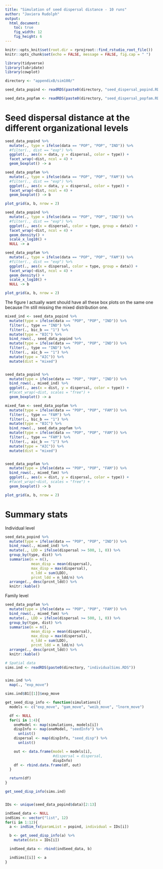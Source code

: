 ```yaml
---
title: "Simulation of seed dispersal distance - 10 runs"
author: "Javiera Rudolph"
output: 
  html_document:
    toc: true
    fig_width: 12
    fig_height: 6
---
```


```r
knitr::opts_knit$set(root.dir = rprojroot::find_rstudio_root_file())
knitr::opts_chunk$set(echo = FALSE, message = FALSE, fig.cap = " ")

```

```r
library(tidyverse)
library(lubridate)
library(cowplot)
```

```r

directory <- "appendixB/sim100/"

seed_data_popind <- readRDS(paste0(directory, "seed_dispersal_popind.RDS"))

seed_data_popfam <- readRDS(paste0(directory, "seed_dispersal_popfam.RDS"))

```



# Seed dispersal distance at the different organizational levels

```r
seed_data_popind %>%
  mutate(., type = ifelse(data == "POP", "POP", "IND")) %>% 
  #filter(., dist == "exp") %>% 
  ggplot(., aes(x = data, y = dispersal, color = type)) +
  facet_wrap(~dist, ncol = 4) +
  geom_boxplot() -> a

seed_data_popfam %>%
  mutate(., type = ifelse(data == "POP", "POP", "FAM")) %>% 
  #filter(., dist == "exp") %>% 
  ggplot(., aes(x = data, y = dispersal, color = type)) +
  facet_wrap(~dist, ncol = 4) +
  geom_boxplot() -> b

plot_grid(a, b, nrow = 2)
```

```r

seed_data_popind %>%
  mutate(., type = ifelse(data == "POP", "POP", "IND")) %>% 
  #filter(., dist == "exp") %>% 
  ggplot(., aes(x = dispersal, color = type, group = data)) +
  facet_wrap(~dist, ncol = 4) +
  geom_density() +
  scale_x_log10() +
  NULL -> a

seed_data_popfam %>%
  mutate(., type = ifelse(data == "POP", "POP", "FAM")) %>% 
  #filter(., dist == "exp") %>% 
  ggplot(., aes(x = dispersal, color = type, group = data)) +
  facet_wrap(~dist, ncol = 4) +
  geom_density() +
  scale_x_log10() +
  NULL -> b

plot_grid(a, b, nrow = 2)

```


The figure I actually want should have all these box plots on the same one because I'm still missing the mixed distribution one. 

```r

mixed_ind <- seed_data_popind %>% 
  mutate(type = ifelse(data == "POP", "POP", "IND")) %>%
  filter(., type == "IND") %>% 
  filter(., bic_b == "1") %>% 
  mutate(type = "BIC") %>% 
  bind_rows(., seed_data_popind %>% 
  mutate(type = ifelse(data == "POP", "POP", "IND")) %>%
  filter(., type == "IND") %>% 
  filter(., aic_b == "1") %>% 
  mutate(type = "AIC")) %>% 
  mutate(dist = "mixed")


seed_data_popind %>% 
  mutate(type = ifelse(data == "POP", "POP", "IND")) %>% 
  bind_rows(., mixed_ind) %>% 
  ggplot(., aes(x = dist, y = dispersal, color = type)) +
  #facet_wrap(~dist, scales = "free") +
  geom_boxplot() -> a

mixed_fam <- seed_data_popfam %>% 
  mutate(type = ifelse(data == "POP", "POP", "FAM")) %>%
  filter(., type == "FAM") %>% 
  filter(., bic_b == "1") %>% 
  mutate(type = "BIC") %>% 
  bind_rows(., seed_data_popfam %>% 
  mutate(type = ifelse(data == "POP", "POP", "FAM")) %>%
  filter(., type == "FAM") %>% 
  filter(., aic_b == "1") %>% 
  mutate(type = "AIC")) %>% 
  mutate(dist = "mixed")


seed_data_popfam %>% 
  mutate(type = ifelse(data == "POP", "POP", "FAM")) %>% 
  bind_rows(., mixed_fam) %>% 
  ggplot(., aes(x = dist, y = dispersal, color = type)) +
  #facet_wrap(~dist, scales = "free") +
  geom_boxplot() -> b

plot_grid(a, b, nrow = 2)

```

# Summary stats

Individual level

```r
seed_data_popind %>% 
  mutate(type = ifelse(data == "POP", "POP", "IND")) %>% 
  bind_rows(., mixed_ind) %>% 
  mutate(., LDD = ifelse(dispersal >= 500, 1, 0)) %>% 
  group_by(type, dist) %>% 
  summarise(n = n(),
            mean_disp = mean(dispersal),
            max_disp = max(dispersal), 
            n_ldd = sum(LDD),
            prcnt_ldd = n_ldd/n) %>% 
  arrange(., desc(prcnt_ldd)) %>% 
  knitr::kable()

```

Family level
```r
seed_data_popfam %>% 
  mutate(type = ifelse(data == "POP", "POP", "FAM")) %>% 
  bind_rows(., mixed_fam) %>% 
  mutate(., LDD = ifelse(dispersal >= 500, 1, 0)) %>% 
  group_by(type, dist) %>% 
  summarise(n = n(),
            mean_disp = mean(dispersal),
            max_disp = max(dispersal), 
            n_ldd = sum(LDD),
            prcnt_ldd = n_ldd/n) %>% 
  arrange(., desc(prcnt_ldd)) %>% 
  knitr::kable()
```







```r


# Spatial data
sims.ind <- readRDS(paste0(directory, "individualSims.RDS"))


sims.ind %>% 
  map(., "exp_move")

sims.ind$B1[[1]]$exp_move

get_seed_disp_info <- function(simulations){
  models <- c("exp_move", "gam_move", "weib_move", "lnorm_move")

  df <- NULL
  for(i in 1:4){
    oneModel <- map(simulations, models[i])
    dispInfo <- map(oneModel, "seedInfo") %>% 
      unlist()
    dispersal <- map(dispInfo, "seed_disp") %>%
      unlist()

    out <- data.frame(model = models[i], 
                      #dispersal = dispersal,
                      dispInfo)
    df <- rbind.data.frame(df, out)
  }

  return(df)
}

get_seed_disp_info(sims.ind)


IDs <- unique(seed_data_popind$data)[2:13]

indSeed_data <- NULL
indSims <- vector("list", 12)
for(i in 1:12){
  a <- indSim_fx(paramList = popind, individual = IDs[i])

  b <- get_seed_disp_info(a) %>%
    mutate(data = IDs[i])

  indSeed_data <- rbind(indSeed_data, b)

  indSims[[i]] <- a
}


```



